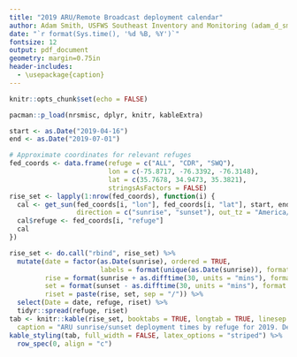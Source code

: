 ```yaml
---
title: "2019 ARU/Remote Broadcast deployment calendar"
author: Adam Smith, USFWS Southeast Inventory and Monitoring (adam_d_smith@fws.gov)
date: "`r format(Sys.time(), '%d %B, %Y')`"
fontsize: 12
output: pdf_document
geometry: margin=0.75in
header-includes:
  - \usepackage{caption}
---
```


```r
knitr::opts_chunk$set(echo = FALSE)
```

```r
pacman::p_load(nrsmisc, dplyr, knitr, kableExtra)

start <- as.Date("2019-04-16")
end <- as.Date("2019-07-01")

# Approximate coordinates for relevant refuges
fed_coords <- data.frame(refuge = c("ALL", "CDR", "SWQ"),
                         lon = c(-75.8717, -76.3392, -76.3148),
                         lat = c(35.7678, 34.9473, 35.3821),
                         stringsAsFactors = FALSE)
rise_set <- lapply(1:nrow(fed_coords), function(i) {
  cal <- get_sun(fed_coords[i, "lon"], fed_coords[i, "lat"], start, end,
                 direction = c("sunrise", "sunset"), out_tz = "America/New_York")
  cal$refuge <- fed_coords[i, "refuge"]
  cal
})

rise_set <- do.call("rbind", rise_set) %>%
  mutate(date = factor(as.Date(sunrise), ordered = TRUE,
                       labels = format(unique(as.Date(sunrise)), format = "%d %b")),
         rise = format(sunrise + as.difftime(30, units = "mins"), format = "%H:%M"),
         set = format(sunset - as.difftime(30, units = "mins"), format = "%H:%M"),
         riset = paste(rise, set, sep = "/")) %>%
  select(Date = date, refuge, riset) %>%
  tidyr::spread(refuge, riset)
tab <- knitr::kable(rise_set, booktabs = TRUE, longtab = TRUE, linesep = "", 
  caption = "ARU sunrise/sunset deployment times by refuge for 2019. Deployment times have already been adjusted by 30 minutes relative to sunrise and sunset according to the protocol.")
kable_styling(tab, full_width = FALSE, latex_options = "striped") %>%
  row_spec(0, align = "c")
```
